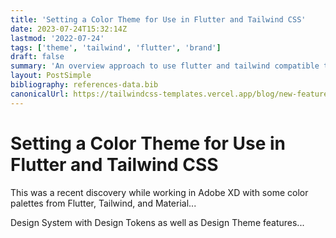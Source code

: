```yaml
---
title: 'Setting a Color Theme for Use in Flutter and Tailwind CSS'
date: 2023-07-24T15:32:14Z
lastmod: '2022-07-24'
tags: ['theme', 'tailwind', 'flutter', 'brand']
draft: false
summary: 'An overview approach to use flutter and tailwind compatible themes for consistent brand styling'
layout: PostSimple
bibliography: references-data.bib
canonicalUrl: https://tailwindcss-templates.vercel.app/blog/new-features-in-v1/
---
```


# Setting a Color Theme for Use in Flutter and Tailwind CSS

This was a recent discovery while working in Adobe XD with some color palettes from Flutter, Tailwind, and Material...

Design System with Design Tokens as well as Design Theme features...
